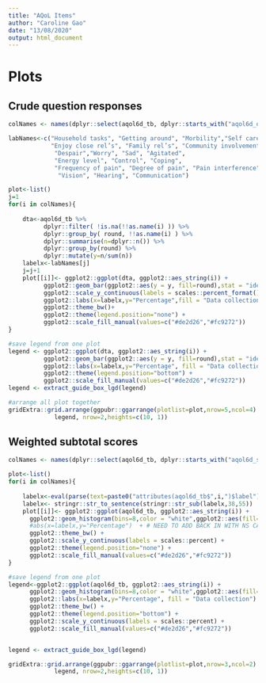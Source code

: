```yaml
---
title: "AQoL Items"
author: "Caroline Gao"
date: "13/08/2020"
output: html_document
---
```


# Plots 

## Crude question responses 
  
```r

colNames <- names(dplyr::select(aqol6d_tb, dplyr::starts_with("aqol6d_q")))

labNames<-c("Household tasks", "Getting around", "Morbility","Self care",
            "Enjoy close rel’s", "Family rel’s", "Community involvement",
             "Despair","Worry", "Sad", "Agitated",
             "Energy level", "Control", "Coping", 
             "Frequency of pain", "Degree of pain", "Pain interference",
              "Vision", "Hearing", "Communication")

plot<-list() 
j=1
for(i in colNames){ 
    
    dta<-aqol6d_tb %>% 
          dplyr::filter( !is.na(!!as.name(i) )) %>% 
          dplyr::group_by( round, !!as.name(i) ) %>% 
          dplyr::summarise(n=dplyr::n()) %>% 
          dplyr::group_by(round) %>% 
          dplyr::mutate(y=n/sum(n))
    labelx<-labNames[j]
    j=j+1
    plot[[i]]<- ggplot2::ggplot(dta, ggplot2::aes_string(i)) +
          ggplot2::geom_bar(ggplot2::aes(y = y, fill=round),stat = "identity", na.rm = TRUE, position="dodge",colour="white",alpha=0.7) +
          ggplot2::scale_y_continuous(labels = scales::percent_format()) +
          ggplot2::labs(x=labelx,y="Percentage",fill = "Data collection")  + 
          ggplot2::theme_bw()+
          ggplot2::theme(legend.position="none") +
          ggplot2::scale_fill_manual(values=c("#de2d26","#fc9272")) 
}

#save legend from one plot 
legend <- ggplot2::ggplot(dta, ggplot2::aes_string(i)) +
          ggplot2::geom_bar(ggplot2::aes(y = y, fill=round),stat = "identity", na.rm = TRUE, position="dodge",colour="white",alpha=0.7)  +
          ggplot2::labs(x=labelx,y="Percentage", fill = "Data collection")  +
          ggplot2::theme(legend.position="bottom") +
          ggplot2::scale_fill_manual(values=c("#de2d26","#fc9272")) 
legend <- extract_guide_box_lgd(legend)

#arrange all plot together
gridExtra::grid.arrange(ggpubr::ggarrange(plotlist=plot,nrow=5,ncol=4) ,
             legend, nrow=2,heights=c(10, 1))

```



## Weighted subtotal scores

```r
colNames <- names(dplyr::select(aqol6d_tb, dplyr::starts_with("aqol6d_subtotal_w")))

plot<-list()
for(i in colNames){ 
    
    labelx<-eval(parse(text=paste0("attributes(aqol6d_tb$",i,")$label")))
    labelx<- stringr::str_to_sentence(stringr::str_sub(labelx,38,55))
    plot[[i]]<- ggplot2::ggplot(aqol6d_tb, ggplot2::aes_string(i)) +
      ggplot2::geom_histogram(bins=8,color = "white",ggplot2::aes(fill=round,y=2*(..density..)/sum(..density..)), position = 'dodge',alpha=0.7) +
      #abs(x=labelx,y="Percentage")  + # NEED TO ADD BACK IN WITH NS CALL
      ggplot2::theme_bw() +
      ggplot2::scale_y_continuous(labels = scales::percent) +
      ggplot2::theme(legend.position="none") +
      ggplot2::scale_fill_manual(values=c("#de2d26","#fc9272")) 
}

#save legend from one plot 
legend<-ggplot2::ggplot(aqol6d_tb, ggplot2::aes_string(i)) +
      ggplot2::geom_histogram(bins=8,color = "white",ggplot2::aes(fill=round,y=2*(..density..)/sum(..density..)), position = 'dodge',alpha=0.7) +
      ggplot2::labs(x=labelx,y="Percentage", fill = "Data collection")  + 
      ggplot2::theme_bw() +
      ggplot2::theme(legend.position="bottom") +
      ggplot2::scale_y_continuous(labels = scales::percent) +
      ggplot2::scale_fill_manual(values=c("#de2d26","#fc9272")) 


legend <- extract_guide_box_lgd(legend)

gridExtra::grid.arrange(ggpubr::ggarrange(plotlist=plot,nrow=3,ncol=2) ,
             legend, nrow=2,heights=c(10, 1))  

```



